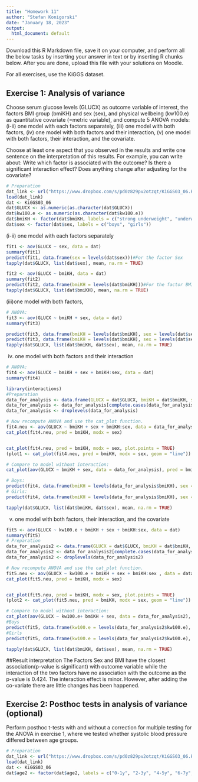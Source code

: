 ---
title: "Homework 11"
author: "Stefan Konigorski"
date: "January 18, 2023"
output:
  html_document: default
---

Download this R Markdown file, save it on your computer, and perform all the below tasks by inserting your answer in text or by inserting R chunks below. After you are done, upload this file with your solutions on Moodle.

For all exercises, use the KiGGS dataset.

## Exercise 1: Analysis of variance

Choose serum glucose levels (GLUCX) as outcome variable of interest, the factors BMI group (bmiKH) and sex (sex), and physical wellbeing (kw100.e) as quantitative covariate (=metric variable), and compute 5 ANOVA models: (i-ii) one model with each factors separately, (iii) one model with both factors, (iv) one model with both factors and their interaction, (v) one model with both factors, their interaction, and the covariate.

Choose at least one aspect that you observed in the results and write one sentence on the interpretation of this results. For example, you can write about: Write which factor is associated with the outcome? Is there a significant interaction effect? Does anything change after adjusting for the covariate?

```{r}
# Preparation
dat_link <- url("https://www.dropbox.com/s/pd0z829pv2otzqt/KiGGS03_06.RData?dl=1")
load(dat_link)
dat <- KiGGS03_06
dat$GLUCX <- as.numeric(as.character(dat$GLUCX))
dat$kw100.e <- as.numeric(as.character(dat$kw100.e))
dat$bmiKH <- factor(dat$bmiKH, labels = c("strong underweight", "underweight", "normal weight", "overweight", "obese"))
dat$sex <- factor(dat$sex, labels = c("boys", "girls"))
```

(i-ii) one model with each factors separately
```{r}
fit1 <- aov(GLUCX ~ sex, data = dat)
summary(fit1)
predict(fit1, data.frame(sex = levels(dat$sex)))#For the factor Sex
tapply(dat$GLUCX, list(dat$sex), mean, na.rm = TRUE)

fit2 <- aov(GLUCX ~ bmiKH, data = dat)
summary(fit2)
predict(fit2, data.frame(bmiKH = levels(dat$bmiKH)))#For the factor BMI group
tapply(dat$GLUCX, list(dat$bmiKH), mean, na.rm = TRUE)
```

(iii)one model with both factors,
```{r}
# ANOVA:
fit3 <- aov(GLUCX ~ bmiKH + sex, data = dat)
summary(fit3)

predict(fit3, data.frame(bmiKH = levels(dat$bmiKH), sex = levels(dat$sex)[1])) # levels(dat$sex)[1] is "boys"
predict(fit3, data.frame(bmiKH = levels(dat$bmiKH), sex = levels(dat$sex)[2])) # levels(dat$sex)[2] ist "girls"
tapply(dat$GLUCX, list(dat$bmiKH, dat$sex), mean, na.rm = TRUE)
```


(iv) one model with both factors and their interaction
```{r}
# ANOVA:
fit4 <- aov(GLUCX ~ bmiKH + sex + bmiKH:sex, data = dat)
summary(fit4)

library(interactions)
#Preparation
data_for_analysis <- data.frame(GLUCX = dat$GLUCX, bmiKH = dat$bmiKH, sex = dat$sex)
data_for_analysis <- data_for_analysis[complete.cases(data_for_analysis),]
data_for_analysis <- droplevels(data_for_analysis)

# Now recompute ANOVA and use the cat_plot function.
fit4.neu <- aov(GLUCX ~ bmiKH + sex + bmiKH:sex, data = data_for_analysis)
cat_plot(fit4.neu, pred = bmiKH, modx = sex)


cat_plot(fit4.neu, pred = bmiKH, modx = sex, plot.points = TRUE)
(plot1 <- cat_plot(fit4.neu, pred = bmiKH, modx = sex, geom = "line")) 

# Compare to model without interaction:
cat_plot(aov(GLUCX ~ bmiKH + sex, data = data_for_analysis), pred = bmiKH, modx = sex, geom = "line")

# Boys: 
predict(fit4, data.frame(bmiKH = levels(data_for_analysis$bmiKH), sex = levels(data_for_analysis$sex)[1])) # levels(data_for_analysis$sex)[1] is "boys"
# Girls: 
predict(fit4, data.frame(bmiKH = levels(data_for_analysis$bmiKH), sex = levels(data_for_analysis$sex)[2])) # levels(data_for_analysis$sex)[2] is "girls"

tapply(dat$GLUCX, list(dat$bmiKH, dat$sex), mean, na.rm = TRUE)
```


(v) one model with both factors, their interaction, and the covariate
```{r}
fit5 <- aov(GLUCX ~ kw100.e + bmiKH + sex + bmiKH:sex, data = dat)
summary(fit5)
# Preparation
data_for_analysis2 <- data.frame(GLUCX = dat$GLUCX, bmiKH = dat$bmiKH, sex = dat$sex, kw100.e = dat$kw100.e)
data_for_analysis2 <- data_for_analysis2[complete.cases(data_for_analysis2),]
data_for_analysis2 <- droplevels(data_for_analysis2)

# Now recompute ANOVA and use the cat_plot function.
fit5.neu <- aov(GLUCX ~ kw100.e + bmiKH + sex + bmiKH:sex , data = data_for_analysis2)
cat_plot(fit5.neu, pred = bmiKH, modx = sex)


cat_plot(fit5.neu, pred = bmiKH, modx = sex, plot.points = TRUE)
(plot2 <- cat_plot(fit5.neu, pred = bmiKH, modx = sex, geom = "line")) 

# Compare to model without interaction:
cat_plot(aov(GLUCX ~ kw100.e+ bmiKH + sex, data = data_for_analysis2), pred = bmiKH, modx = sex, geom = "line")
#Boys
predict(fit5, data.frame(kw100.e = levels(data_for_analysis2$kw100.e), bmiKH = levels(data_for_analysis$bmiKH), sex = levels(data_for_analysis$sex)[1]))
#Girls
predict(fit5, data.frame(kw100.e = levels(data_for_analysis2$kw100.e), bmiKH = levels(data_for_analysis$bmiKH), sex = levels(data_for_analysis$sex)[1]))

tapply(dat$GLUCX, list(dat$bmiKH, dat$sex), mean, na.rm = TRUE)
```
##Result interpretation
The Factors Sex and BMI have the closest association(p-value is significant) with outcome variable while the interaction of the two factors have no association with the outcome as the p-value is 0.424. The interaction effect is minor. However, after adding the co-variate there are little changes has been happened.




## Exercise 2: Posthoc tests in analysis of variance (optional)

Perform posthoc t-tests with and without a correction for multiple testing for the ANOVA in exercise 1, where we tested whether systolic blood pressure differed between age groups.

```{r}
# Preparation
dat_link <- url("https://www.dropbox.com/s/pd0z829pv2otzqt/KiGGS03_06.RData?dl=1")
load(dat_link)
dat <- KiGGS03_06
dat$age2 <- factor(dat$age2, labels = c("0-1y", "2-3y", "4-5y", "6-7y", "8-9y", "10-11y", "12-13y", "14-15y", "16-17y"))
```

